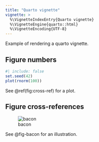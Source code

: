 ```yaml
---
title: "Quarto vignette"
vignette: >
  %\VignetteIndexEntry{Quarto vignette}
  %\VignetteEngine{quarto::html}
  %\VignetteEncoding{UTF-8}
---
```


Example of rendering a quarto vignette.

## Figure numbers

```r
#| include: false
set.seed(42)
plot(rnorm(100))
```

See \@ref(fig:cross-ref) for a plot.

## Figure cross-references

![bacon](bacon.jpg){#fig-bacon}

See @fig-bacon for an illustration.
